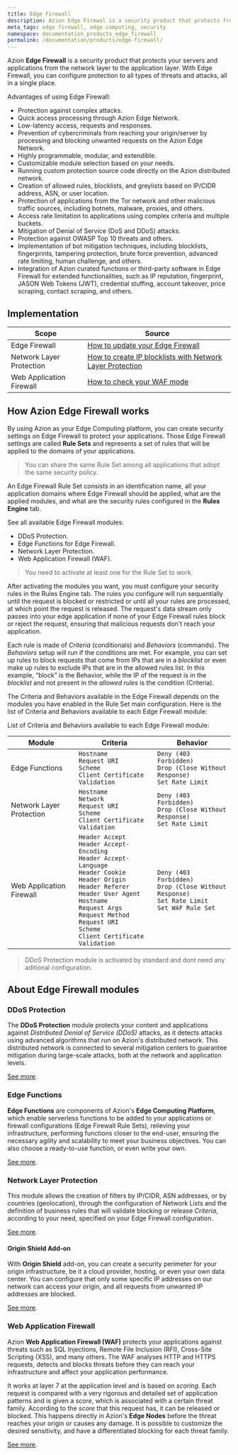 ```yaml
---
title: Edge Firewall
description: Azion Edge Firewal is a security product that protects from the network layer to the application layer.
meta_tags: edge firewall, edge computing, security
namespace: documentation_products_edge_firewall
permalink: /documentation/products/edge-firewall/
---
```


Azion **Edge Firewall** is a security product that protects your servers and applications from the network layer to the application layer. With Edge Firewall, you can configure protection to all types of threats and attacks, all in a single place.

Advantages of using Edge Firewall:

- Protection against complex attacks.
- Quick access processing through Azion Edge Network.
- Low-latency access, requests and responses.
- Prevention of cybercriminals from reaching your origin/server by processing and blocking unwanted requests on the Azion Edge Network.
- Highly programmable, modular, and extendible.
- Customizable module selection based on your needs.
- Running custom protection source code directly on the Azion distributed network.
- Creation of allowed rules, blocklists, and greylists based on IP/CIDR address, ASN, or user location.
- Protection of applications from the Tor network and other malicious traffic sources, including botnets, malware, proxies, and others.
- Access rate limitation to applications using complex criteria and multiple buckets.
- Mitigation of Denial of Service (DoS and DDoS) attacks.
- Protection against OWASP Top 10 threats and others.
- Implementation of bot mitigation techniques, including blocklists, fingerprints, tampering protection, brute force prevention, advanced rate limiting, human challenge, and others.
- Integration of Azion curated functions or third-party software in Edge Firewall for extended functionalities, such as IP reputation, fingerprint, JASON Web Tokens (JWT), credential stuffing, account takeover, price scraping, contact scraping, and others.

## Implementation

| Scope | Source |
|-------|--------|
| Edge Firewall | [How to update your Edge Firewall](/en/documentation/products/guides/how-to-update-your-edge-firewall/) |
| Network Layer Protection | [How to create IP blocklists with Network Layer Protection](/en/documentation/products/guides/blacklists-ip-addresses-edge/) |
| Web Application Firewall | [How to check your WAF mode](/en/documentation/products/guides/how-to-check-your-waf-mode/) |

## How Azion Edge Firewall works

By using Azion as your Edge Computing platform, you can create security settings on Edge Firewall to protect your applications. Those Edge Firewall settings are called **Rule Sets** and represents a set of rules that will be applied to the domains of your applications.

> You can share the same Rule Set among all applications that adopt the same security policy.

An Edge Firewall Rule Set consists in an identification name, all your application domains where Edge Firewall should be applied, what are the applied modules, and what are the security rules configured in the **Rules Engine** tab.

See all available Edge Firewall modules:

- DDoS Protection.
- Edge Functions for Edge Firewall.
- Network Layer Protection.
- Web Application Firewall (WAF).

> You need to activate at least one for the Rule Set to work.

After activating the modules you want, you must configure your security rules in the Rules Engine tab. The rules you configure will run sequentially until the request is blocked or restricted or until all your rules are processed, at which point the request is released. The request's data stream only passes into your edge application if none of your Edge Firewall rules block or reject the request, ensuring that malicious requests don't reach your application.

Each rule is made of *Criteria* (conditionals) and *Behaviors* (commands). The *Behaviors* setup will run if the conditions are met. For example, you can set up rules to block requests that come from IPs that are in a *blocklist* or even make up rules to exclude IPs that are in the allowed rules list. In this example, “block” is the Behavior, while the IP of the request is in the *blocklist* and not present in the *allowed rules* is the condition (Criteria).

The Criteria and Behaviors available in the Edge Firewall depends on the modules you have enabled in the Rule Set main configuration. Here is the list of Criteria and Behaviors available to each Edge Firewall module:

List of Criteria and Behaviors available to each Edge Firewall module:

| Module                   | Criteria | Behavior |
|--------------------------|----------|----------|
| Edge Functions           | `Hostname`<br /> `Request URI`<br /> `Scheme`<br /> `Client Certificate Validation` | `Deny (403 Forbidden)`<br /> `Drop (Close Without Response)`<br /> `Set Rate Limit` |
| Network Layer Protection | `Hostname`<br /> `Network`<br /> `Request URI`<br /> `Scheme`<br /> `Client Certificate Validation` | `Deny (403 Forbidden)`<br /> `Drop (Close Without Response)`<br /> `Set Rate Limit` |
| Web Application Firewall | `Header Accept`<br /> `Header Accept-Encoding`<br /> `Header Accept-Language`<br /> `Header Cookie`<br /> `Header Origin`<br /> `Header Referer`<br /> `Header User Agent`<br /> `Hostname`<br /> `Request Args`<br /> `Request Method`<br /> `Request URI`<br /> `Scheme`<br /> `Client Certificate Validation` | `Deny (403 Forbidden)`<br /> `Drop (Close Without Response)`<br /> `Set Rate Limit`<br /> `Set WAF Rule Set` |

> DDoS Protection module is activated by standard and dont need any aditional configuration.

## About Edge Firewall modules

### DDoS Protection

The **DDoS Protection** module protects your content and applications against *Distributed Denial of Service (DDoS)* attacks, as it detects attacks using advanced algorithms that run on Azion's distributed network. This distributed network is connected to several mitigation centers to guarantee mitigation during large-scale attacks, both at the network and application levels.

[See more](/en/documentation/products/edge-firewall/ddos-protection/).

### Edge Functions

**Edge Functions** are components of Azion's **Edge Computing Platform**, which enable serverless functions to be added to your applications or firewall configurations (Edge Firewall Rule Sets), relieving your infrastructure, performing functions closer to the end-user, ensuring the necessary agility and scalability to meet your business objectives. You can also choose a ready-to-use function, or even write your own.

[See more](/en/documentation/products/edge-firewall/edge-functions/firewall/).

### Network Layer Protection

This module allows the creation of filters by IP/CIDR, ASN addresses, or by countries (geolocation), through the configuration of Network Lists and the definition of business rules that will validate blocking or release *Criteria*, according to your need, specified on your Edge Firewall configuration.

[See more](/en/documentation/products/edge-firewall/network-layer-protection/).

#### Origin Shield Add-on

With **Origin Shield** add-on, you can create a security perimeter for your origin infrastructure, be it a cloud provider, hosting, or even your own data center. You can configure that only some specific IP addresses on our network can access your origin, and all requests from unwanted IP addresses are blocked.

[See more](/en/documentation/products/edge-firewall/network-layer-protection/#origin-shield).

### Web Application Firewall

Azion **Web Application Firewall (WAF)** protects your applications against threats such as SQL Injections, Remote File Inclusion (RFI), Cross-Site Scripting (XSS), and many others. The WAF analyses HTTP and HTTPS requests, detects and blocks threats before they can reach your infrastructure and affect your application performance.

It works at layer 7 at the application level and is based on *scoring*. Each request is compared with a very rigorous and detailed set of application patterns and is given a *score*, which is associated with a certain threat family. According to the *score* that this request has, it can be released or blocked. This happens directly in Azion's **Edge Nodes** before the threat reaches your origin or causes any damage. It is possible to customize the desired sensitivity, and have a differentiated blocking for each threat family.

[See more](/en/documentation/products/edge-firewall/web-application-firewall/).